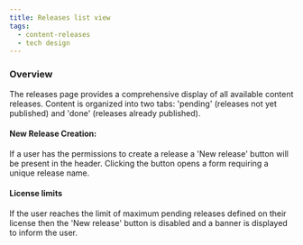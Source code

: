 ```yaml
---
title: Releases list view
tags:
  - content-releases
  - tech design
---
```


### Overview

The releases page provides a comprehensive display of all available content releases. Content is organized into two tabs: 'pending' (releases not yet published) and 'done' (releases already published).

#### New Release Creation:

If a user has the permissions to create a release a 'New release' button will be present in the header. Clicking the button opens a form requiring a unique release name.

#### License limits

If the user reaches the limit of maximum pending releases defined on their license then the 'New release' button is disabled and a banner is displayed to inform the user.
